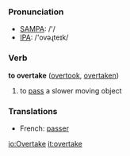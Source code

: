 === Pronunciation ===
*[[w:SAMPA|SAMPA]]: /'/
*[[w:IPA|IPA]]: /'ovəɻteɪk/

=== Verb ===

'''to overtake''' ([[overtook]], [[overtaken]])

# to [[pass]] a slower moving object

=== Translations ===
*French: [[passer]]

[[io:Overtake]]
[[it:overtake]]